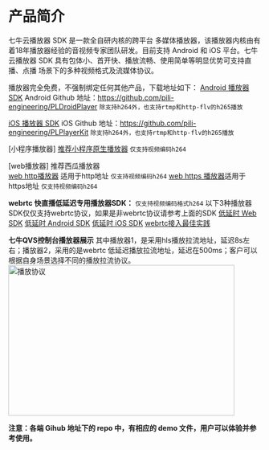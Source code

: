 # 产品简介
七牛云播放器 SDK 是一款全自研内核的跨平台 多媒体播放器，该播放器内核由有着18年播放器经验的音视频专家团队研发。目前支持 Android 和 iOS 平台。七牛云播放器 SDK 具有包体小、首开快、播放流畅、使用简单等明显优势可支持直播、点播 场景下的多种视频格式及流媒体协议。

播放器完全免费，不强制绑定任何其他产品，下载地址如下：
[Android 播放器 SDK](https://developer.qiniu.com/pili/sdk/1210/the-android-client-sdk)
Android Github 地址：https://github.com/pili-engineering/PLDroidPlayer `除支持h264外，也支持rtmp和http-flv的h265播放`

[iOS 播放器 SDK](https://developer.qiniu.com/pili/sdk/1211/ios-playback-end-the-sdk) 
iOS Github 地址：https://github.com/pili-engineering/PLPlayerKit  `除支持h264外，也支持rtmp和http-flv的h265播放`

[小程序播放器]
[推荐小程序原生播放器](https://developers.weixin.qq.com/miniprogram/dev/component/live-player.html#%E7%A4%BA%E4%BE%8B%E4%BB%A3%E7%A0%81)    `仅支持视频编码h264`

[web播放器]
推荐西瓜播放器 <br>[web http播放器](http://v2.h5player.bytedance.com/generate/) 适用于http地址 `仅支持视频编码h264`
[web https 播放器](https://v2.h5player.bytedance.com/generate/)适用于https地址               `仅支持视频编码h264`


**webrtc 快直播低延迟专用播放器SDK：** `仅支持视频编码格式h264`
以下3种播放器SDK仅仅支持webrtc协议，如果是非webrtc协议请参考上面的SDK
[低延时 Web SDK](https://developer.qiniu.com/pili/7730/geek-web-sdk) 
[低延时 Android SDK](https://developer.qiniu.com/pili/7731/geek-android-sdk)
[低延时 iOS SDK](https://developer.qiniu.com/pili/7732/geek-ios-sdk)
[webrtc接入最佳实践](https://developer.qiniu.com/qvs/7812/low-latency-will-broadcast-live-webrtc-access-process)

**七牛QVS控制台播放器展示**
其中播放器1，是采用hls播放拉流地址，延迟8s左右；播放器2，采用的是webrtc 低延迟播放拉流地址，延迟在500ms；客户可以根据自身场景选择不同的播放拉流协议。
<img src="https://dn-odum9helk.qbox.me/Fk_5GqWShIoGyn1rXezTJDfAsCek" width = "450" height = "300" alt="播放协议" align=center />

**注意：各端 Gihub 地址下的 repo 中，有相应的 demo 文件，用户可以体验并参考使用。**
